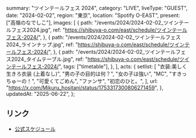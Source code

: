   summary: "ツインテールフェス 2024",
  category: "LIVE",
  liveType: "GUEST",
  date: "2024-02-02",
  region: "東京",
  location: "Spotify O-EAST",
  present: ["高嶺のなでしこ"],
  images: [
    {
      path: "/events/2024/2024-02-02_ツインテールフェス2024.jpg",
      ref: "https://shibuya-o.com/east/schedule/ツインテールフェス-2024/",
    },
    {
      path: "/events/2024/2024-02-02_ツインテールフェス2024_ラインナップ.jpg",
      ref: "https://shibuya-o.com/east/schedule/ツインテールフェス-2024/",
    },
    {
      path: "/events/2024/2024-02-02_ツインテールフェス2024_タイムテーブル.jpg",
      ref: "https://shibuya-o.com/east/schedule/ツインテールフェス-2024/",
      tags: ["timetable"],
    },
  ],
  acts: {
    setlist: [
      "衣装:美しく生きろ衣装 (上着なし)",
      "男の子の目的は何？",
      "女の子は強い",
      "MC",
      "すきっちゅーの！",
      "可愛くてごめん",
      "ファンサ",
      "初恋のひと。",
    ],
    url: "https://x.com/Mikuru_hositani/status/1753317300806271459",
  },
  updatedAt: "2025-06-22",
};

## リンク

- [公式スケジュール](https://takanenonadeshiko.jp/?p=1663)
